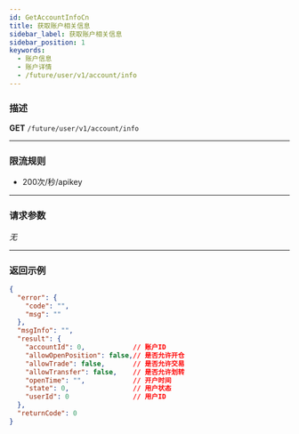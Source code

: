 ```yaml
---
id: GetAccountInfoCn
title: 获取账户相关信息
sidebar_label: 获取账户相关信息
sidebar_position: 1
keywords:
  - 账户信息
  - 账户详情
  - /future/user/v1/account/info
---
```


### 描述
**GET** `/future/user/v1/account/info`

---

### 限流规则
- 200次/秒/apikey

---

### 请求参数

_无_

---

### 返回示例

```json
{
  "error": {
    "code": "",
    "msg": ""
  },
  "msgInfo": "",
  "result": {
    "accountId": 0,            // 账户ID
    "allowOpenPosition": false,// 是否允许开仓
    "allowTrade": false,       // 是否允许交易
    "allowTransfer": false,    // 是否允许划转
    "openTime": "",            // 开户时间
    "state": 0,                // 用户状态
    "userId": 0                // 用户ID
  },
  "returnCode": 0
}
